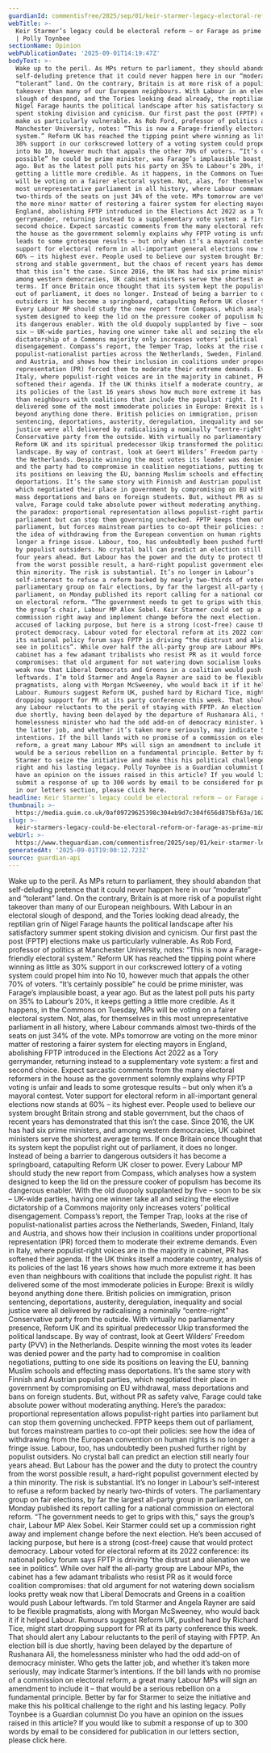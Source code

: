 ```yaml
---
guardianId: commentisfree/2025/sep/01/keir-starmer-legacy-electoral-reform-farage
webTitle: >-
  Keir Starmer’s legacy could be electoral reform – or Farage as prime minister
  | Polly Toynbee
sectionName: Opinion
webPublicationDate: '2025-09-01T14:19:47Z'
bodyText: >-
  Wake up to the peril. As MPs return to parliament, they should abandon that
  self-deluding pretence that it could never happen here in our “moderate” and
  “tolerant” land. On the contrary, Britain is at more risk of a populist right
  takeover than many of our European neighbours. With Labour in an electoral
  slough of despond, and the Tories looking dead already, the reptilian grin of
  Nigel Farage haunts the political landscape after his satisfactory summer
  spent stoking division and cynicism. Our first past the post (FPTP) elections
  make us particularly vulnerable. As Rob Ford, professor of politics at
  Manchester University, notes: “This is now a Farage-friendly electoral
  system.” Reform UK has reached the tipping point where winning as little as
  30% support in our corkscrewed lottery of a voting system could propel him
  into No 10, however much that appals the other 70% of voters. “It’s certainly
  possible” he could be prime minister, was Farage’s implausible boast, a year
  ago. But as the latest poll puts his party on 35% to Labour’s 20%, it keeps
  getting a little more credible. As it happens, in the Commons on Tuesday, MPs
  will be voting on a fairer electoral system. Not, alas, for themselves in this
  most unrepresentative parliament in all history, where Labour commands almost
  two-thirds of the seats on just 34% of the vote. MPs tomorrow are voting on
  the more minor matter of restoring a fairer system for electing mayors in
  England, abolishing FPTP introduced in the Elections Act 2022 as a Tory
  gerrymander, returning instead to a supplementary vote system: a first and
  second choice. Expect sarcastic comments from the many electoral reformers in
  the house as the government solemnly explains why FPTP voting is unfair and
  leads to some grotesque results – but only when it’s a mayoral contest. Voter
  support for electoral reform in all-important general elections now stands at
  60% – its highest ever. People used to believe our system brought Britain
  strong and stable government, but the chaos of recent years has demonstrated
  that this isn’t the case. Since 2016, the UK has had six prime ministers, and
  among western democracies, UK cabinet ministers serve the shortest average
  terms. If once Britain once thought that its system kept the populist right
  out of parliament, it does no longer. Instead of being a barrier to dangerous
  outsiders it has become a springboard, catapulting Reform UK closer to power.
  Every Labour MP should study the new report from Compass, which analyses how a
  system designed to keep the lid on the pressure cooker of populism has become
  its dangerous enabler. With the old duopoly supplanted by five – soon to be
  six – UK-wide parties, having one winner take all and seizing the elective
  dictatorship of a Commons majority only increases voters’ political
  disengagement. Compass’s report, the Temper Trap, looks at the rise of
  populist-nationalist parties across the Netherlands, Sweden, Finland, Italy
  and Austria, and shows how their inclusion in coalitions under proportional
  representation (PR) forced them to moderate their extreme demands. Even in
  Italy, where populist-right voices are in the majority in cabinet, PR has
  softened their agenda. If the UK thinks itself a moderate country, analysis of
  its policies of the last 16 years shows how much more extreme it has been even
  than neighbours with coalitions that include the populist right. It has
  delivered some of the most immoderate policies in Europe: Brexit is wildly
  beyond anything done there. British policies on immigration, prison
  sentencing, deportations, austerity, deregulation, inequality and social
  justice were all delivered by radicalising a nominally “centre-right”
  Conservative party from the outside. With virtually no parliamentary presence,
  Reform UK and its spiritual predecessor Ukip transformed the political
  landscape. By way of contrast, look at Geert Wilders’ Freedom party (PVV) in
  the Netherlands. Despite winning the most votes its leader was denied power
  and the party had to compromise in coalition negotiations, putting to one side
  its positions on leaving the EU, banning Muslim schools and effecting mass
  deportations. It’s the same story with Finnish and Austrian populist parties,
  which negotiated their place in government by compromising on EU withdrawal,
  mass deportations and bans on foreign students. But, without PR as safety
  valve, Farage could take absolute power without moderating anything. Here’s
  the paradox: proportional representation allows populist-right parties into
  parliament but can stop them governing unchecked. FPTP keeps them out of
  parliament, but forces mainstream parties to co-opt their policies: see how
  the idea of withdrawing from the European convention on human rights is no
  longer a fringe issue. Labour, too, has undoubtedly been pushed further right
  by populist outsiders. No crystal ball can predict an election still nearly
  four years ahead. But Labour has the power and the duty to protect the country
  from the worst possible result, a hard-right populist government elected by a
  thin minority. The risk is substantial. It’s no longer in Labour’s
  self-interest to refuse a reform backed by nearly two-thirds of voters. The
  parliamentary group on fair elections, by far the largest all-party group in
  parliament, on Monday published its report calling for a national commission
  on electoral reform. “The government needs to get to grips with this,” says
  the group’s chair, Labour MP Alex Sobel. Keir Starmer could set up a
  commission right away and implement change before the next election. He’s been
  accused of lacking purpose, but here is a strong (cost-free) cause that would
  protect democracy. Labour voted for electoral reform at its 2022 conference:
  its national policy forum says FPTP is driving “the distrust and alienation we
  see in politics”. While over half the all-party group are Labour MPs, the
  cabinet has a few adamant tribalists who resist PR as it would force coalition
  compromises: that old argument for not watering down socialism looks pretty
  weak now that Liberal Democrats and Greens in a coalition would push Labour
  leftwards. I’m told Starmer and Angela Rayner are said to be flexible
  pragmatists, along with Morgan McSweeney, who would back it if it helped
  Labour. Rumours suggest Reform UK, pushed hard by Richard Tice, might start
  dropping support for PR at its party conference this week. That should alert
  any Labour reluctants to the peril of staying with FPTP. An election bill is
  due shortly, having been delayed by the departure of Rushanara Ali, the
  homelessness minister who had the odd add-on of democracy minister. Who gets
  the latter job, and whether it’s taken more seriously, may indicate Starmer’s
  intentions. If the bill lands with no promise of a commission on electoral
  reform, a great many Labour MPs will sign an amendment to include it – that
  would be a serious rebellion on a fundamental principle. Better by far for
  Starmer to seize the initiative and make this his political challenge to the
  right and his lasting legacy. Polly Toynbee is a Guardian columnist Do you
  have an opinion on the issues raised in this article? If you would like to
  submit a response of up to 300 words by email to be considered for publication
  in our letters section, please click here.
headline: Keir Starmer’s legacy could be electoral reform – or Farage as prime minister
thumbnail: >-
  https://media.guim.co.uk/0af09729625398c304eb9d7c304f656d875bf63a/102_0_4250_3400/500.jpg
slug: >-
  keir-starmers-legacy-could-be-electoral-reform-or-farage-as-prime-minister-or-polly-toynbee
webUrl: >-
  https://www.theguardian.com/commentisfree/2025/sep/01/keir-starmer-legacy-electoral-reform-farage
generatedAt: '2025-09-01T19:00:12.723Z'
source: guardian-api
---
```

Wake up to the peril. As MPs return to parliament, they should abandon that self-deluding pretence that it could never happen here in our “moderate” and “tolerant” land. On the contrary, Britain is at more risk of a populist right takeover than many of our European neighbours. With Labour in an electoral slough of despond, and the Tories looking dead already, the reptilian grin of Nigel Farage haunts the political landscape after his satisfactory summer spent stoking division and cynicism. Our first past the post (FPTP) elections make us particularly vulnerable. As Rob Ford, professor of politics at Manchester University, notes: “This is now a Farage-friendly electoral system.” Reform UK has reached the tipping point where winning as little as 30% support in our corkscrewed lottery of a voting system could propel him into No 10, however much that appals the other 70% of voters. “It’s certainly possible” he could be prime minister, was Farage’s implausible boast, a year ago. But as the latest poll puts his party on 35% to Labour’s 20%, it keeps getting a little more credible. As it happens, in the Commons on Tuesday, MPs will be voting on a fairer electoral system. Not, alas, for themselves in this most unrepresentative parliament in all history, where Labour commands almost two-thirds of the seats on just 34% of the vote. MPs tomorrow are voting on the more minor matter of restoring a fairer system for electing mayors in England, abolishing FPTP introduced in the Elections Act 2022 as a Tory gerrymander, returning instead to a supplementary vote system: a first and second choice. Expect sarcastic comments from the many electoral reformers in the house as the government solemnly explains why FPTP voting is unfair and leads to some grotesque results – but only when it’s a mayoral contest. Voter support for electoral reform in all-important general elections now stands at 60% – its highest ever. People used to believe our system brought Britain strong and stable government, but the chaos of recent years has demonstrated that this isn’t the case. Since 2016, the UK has had six prime ministers, and among western democracies, UK cabinet ministers serve the shortest average terms. If once Britain once thought that its system kept the populist right out of parliament, it does no longer. Instead of being a barrier to dangerous outsiders it has become a springboard, catapulting Reform UK closer to power. Every Labour MP should study the new report from Compass, which analyses how a system designed to keep the lid on the pressure cooker of populism has become its dangerous enabler. With the old duopoly supplanted by five – soon to be six – UK-wide parties, having one winner take all and seizing the elective dictatorship of a Commons majority only increases voters’ political disengagement. Compass’s report, the Temper Trap, looks at the rise of populist-nationalist parties across the Netherlands, Sweden, Finland, Italy and Austria, and shows how their inclusion in coalitions under proportional representation (PR) forced them to moderate their extreme demands. Even in Italy, where populist-right voices are in the majority in cabinet, PR has softened their agenda. If the UK thinks itself a moderate country, analysis of its policies of the last 16 years shows how much more extreme it has been even than neighbours with coalitions that include the populist right. It has delivered some of the most immoderate policies in Europe: Brexit is wildly beyond anything done there. British policies on immigration, prison sentencing, deportations, austerity, deregulation, inequality and social justice were all delivered by radicalising a nominally “centre-right” Conservative party from the outside. With virtually no parliamentary presence, Reform UK and its spiritual predecessor Ukip transformed the political landscape. By way of contrast, look at Geert Wilders’ Freedom party (PVV) in the Netherlands. Despite winning the most votes its leader was denied power and the party had to compromise in coalition negotiations, putting to one side its positions on leaving the EU, banning Muslim schools and effecting mass deportations. It’s the same story with Finnish and Austrian populist parties, which negotiated their place in government by compromising on EU withdrawal, mass deportations and bans on foreign students. But, without PR as safety valve, Farage could take absolute power without moderating anything. Here’s the paradox: proportional representation allows populist-right parties into parliament but can stop them governing unchecked. FPTP keeps them out of parliament, but forces mainstream parties to co-opt their policies: see how the idea of withdrawing from the European convention on human rights is no longer a fringe issue. Labour, too, has undoubtedly been pushed further right by populist outsiders. No crystal ball can predict an election still nearly four years ahead. But Labour has the power and the duty to protect the country from the worst possible result, a hard-right populist government elected by a thin minority. The risk is substantial. It’s no longer in Labour’s self-interest to refuse a reform backed by nearly two-thirds of voters. The parliamentary group on fair elections, by far the largest all-party group in parliament, on Monday published its report calling for a national commission on electoral reform. “The government needs to get to grips with this,” says the group’s chair, Labour MP Alex Sobel. Keir Starmer could set up a commission right away and implement change before the next election. He’s been accused of lacking purpose, but here is a strong (cost-free) cause that would protect democracy. Labour voted for electoral reform at its 2022 conference: its national policy forum says FPTP is driving “the distrust and alienation we see in politics”. While over half the all-party group are Labour MPs, the cabinet has a few adamant tribalists who resist PR as it would force coalition compromises: that old argument for not watering down socialism looks pretty weak now that Liberal Democrats and Greens in a coalition would push Labour leftwards. I’m told Starmer and Angela Rayner are said to be flexible pragmatists, along with Morgan McSweeney, who would back it if it helped Labour. Rumours suggest Reform UK, pushed hard by Richard Tice, might start dropping support for PR at its party conference this week. That should alert any Labour reluctants to the peril of staying with FPTP. An election bill is due shortly, having been delayed by the departure of Rushanara Ali, the homelessness minister who had the odd add-on of democracy minister. Who gets the latter job, and whether it’s taken more seriously, may indicate Starmer’s intentions. If the bill lands with no promise of a commission on electoral reform, a great many Labour MPs will sign an amendment to include it – that would be a serious rebellion on a fundamental principle. Better by far for Starmer to seize the initiative and make this his political challenge to the right and his lasting legacy. Polly Toynbee is a Guardian columnist Do you have an opinion on the issues raised in this article? If you would like to submit a response of up to 300 words by email to be considered for publication in our letters section, please click here.
